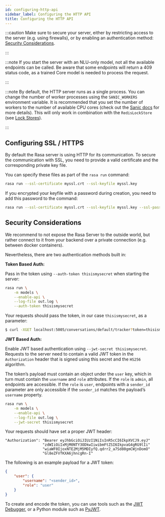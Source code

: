 ```yaml
---
id: configuring-http-api
sidebar_label: Configuring the HTTP API
title: Configuring the HTTP API
---
```


:::caution
Make sure to secure your server, either by restricting access to the server (e.g. using firewalls), or
by enabling an authentication method: [Security Considerations](./configuring-http-api#server-security).

:::

:::note
If you start the server with an NLU-only model, not all the available endpoints
can be called. Be aware that some endpoints will return a 409 status code, as a trained
Core model is needed to process the request.

:::

:::note
By default, the HTTP server runs as a single process. You can change the number
of worker processes using the `SANIC_WORKERS` environment variable. It is
recommended that you set the number of workers to the number of available CPU cores
(check out the
[Sanic docs](https://sanic.readthedocs.io/en/latest/sanic/deploying.html#workers)
for more details). This will only work in combination with the
`RedisLockStore` (see [Lock Stores](../api/lock-stores)).

:::



<a aria-hidden="true" tabIndex="-1" className="anchor enhancedAnchor" id="server-ssl"></a>

## Configuring SSL / HTTPS

By default the Rasa server is using HTTP for its communication. To secure the
communication with SSL, you need to provide a valid certificate and the corresponding
private key file.

You can specify these files as part of the `rasa run` command:

```bash
rasa run --ssl-certificate myssl.crt --ssl-keyfile myssl.key
```

If you encrypted your keyfile with a password during creation, you need to add
this password to the command:

```bash
rasa run --ssl-certificate myssl.crt --ssl-keyfile myssl.key --ssl-password mypassword
```

<a aria-hidden="true" tabIndex="-1" className="anchor enhancedAnchor" id="server-security"></a>

## Security Considerations

We recommend to not expose the Rasa Server to the outside world, but
rather connect to it from your backend over a private connection (e.g.
between docker containers).

Nevertheless, there are two authentication methods built in:

**Token Based Auth:**

Pass in the token using `--auth-token thisismysecret` when starting
the server:

```bash
rasa run \
    -m models \
    --enable-api \
    --log-file out.log \
    --auth-token thisismysecret
```

Your requests should pass the token, in our case `thisismysecret`,
as a parameter:

```bash
$ curl -XGET localhost:5005/conversations/default/tracker?token=thisismysecret
```

**JWT Based Auth:**

Enable JWT based authentication using `--jwt-secret thisismysecret`.
Requests to the server need to contain a valid JWT token in
the `Authorization` header that is signed using this secret
and the `HS256` algorithm.

The token’s payload must contain an object under the `user` key,
which in turn must contain the `username` and `role` attributes.
If the `role` is `admin`, all endpoints are accessible.
If the `role` is `user`, endpoints with a `sender_id` parameter are only accessible
if the `sender_id` matches the payload’s `username` property.

```bash
rasa run \
    -m models \
    --enable-api \
    --log-file out.log \
    --jwt-secret thisismysecret
```

Your requests should have set a proper JWT header:

```text
"Authorization": "Bearer eyJhbGciOiJIUzI1NiIsInR5cCI6IkpXVCJ9.eyJ"
                 "zdWIiOiIxMjM0NTY3ODkwIiwibmFtZSI6IkpvaG4gRG9lIi"
                 "wiaWF0IjoxNTE2MjM5MDIyfQ.qdrr2_a7Sd80gmCWjnDomO"
                 "Gl8eZFVfKXA6jhncgRn-I"
```

The following is an example payload for a JWT token:

```json
{
    "user": {
        "username": "<sender_id>",
        "role": "user"
    }
}
```

To create and encode the token, you can use tools such as the [JWT Debugger](https://jwt.io/), or a Python module such as [PyJWT](https://pyjwt.readthedocs.io/en/latest/).
